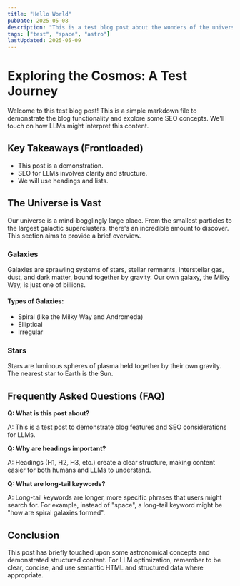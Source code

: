 ```yaml
---
title: "Hello World"
pubDate: 2025-05-08
description: "This is a test blog post about the wonders of the universe."
tags: ["test", "space", "astro"]
lastUpdated: 2025-05-09
---
```


# Exploring the Cosmos: A Test Journey

Welcome to this test blog post! This is a simple markdown file to demonstrate the blog functionality and explore some SEO concepts. We'll touch on how LLMs might interpret this content.

## Key Takeaways (Frontloaded)

- This post is a demonstration.
- SEO for LLMs involves clarity and structure.
- We will use headings and lists.

## The Universe is Vast

Our universe is a mind-bogglingly large place. From the smallest particles to the largest galactic superclusters, there's an incredible amount to discover. This section aims to provide a brief overview.

### Galaxies

Galaxies are sprawling systems of stars, stellar remnants, interstellar gas, dust, and dark matter, bound together by gravity. Our own galaxy, the Milky Way, is just one of billions.

#### Types of Galaxies:

- Spiral (like the Milky Way and Andromeda)
- Elliptical
- Irregular

### Stars

Stars are luminous spheres of plasma held together by their own gravity. The nearest star to Earth is the Sun.

## Frequently Asked Questions (FAQ)

**Q: What is this post about?**

A: This is a test post to demonstrate blog features and SEO considerations for LLMs.

**Q: Why are headings important?**

A: Headings (H1, H2, H3, etc.) create a clear structure, making content easier for both humans and LLMs to understand.

**Q: What are long-tail keywords?**

A: Long-tail keywords are longer, more specific phrases that users might search for. For example, instead of "space", a long-tail keyword might be "how are spiral galaxies formed".

## Conclusion

This post has briefly touched upon some astronomical concepts and demonstrated structured content. For LLM optimization, remember to be clear, concise, and use semantic HTML and structured data where appropriate.
